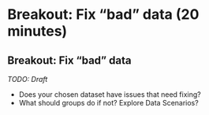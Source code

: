 
# Breakout: Fix "bad" data (20 minutes)

## Breakout: Fix "bad" data

_TODO: Draft_

* Does your chosen dataset have issues that need fixing?
* What should groups do if not? Explore Data Scenarios?
